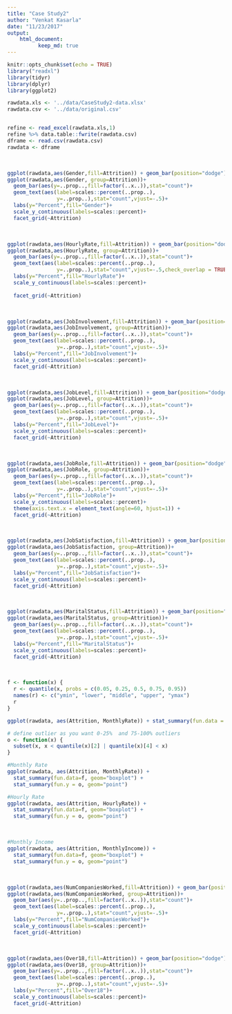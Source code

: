 ```yaml
---
title: "Case Study2"
author: "Venkat Kasarla"
date: "11/23/2017"  
output: 
    html_document:
          keep_md: true
---
```


```r
knitr::opts_chunk$set(echo = TRUE)
library("readxl")
library(tidyr)
library(dplyr)
library(ggplot2)
```

```r
rawdata.xls <- '../data/CaseStudy2-data.xlsx'
rawdata.csv <- '../data/original.csv'


refine <- read_excel(rawdata.xls,1)
refine %>% data.table::fwrite(rawdata.csv)
dframe <- read.csv(rawdata.csv)
rawdata <- dframe
```

<br>

```r
ggplot(rawdata,aes(Gender,fill=Attrition)) + geom_bar(position="dodge")
ggplot(rawdata,aes(Gender, group=Attrition))+
  geom_bar(aes(y=..prop..,fill=factor(..x..)),stat="count")+
  geom_text(aes(label=scales::percent(..prop..),
                y=..prop..),stat="count",vjust=-.5)+
  labs(y="Percent",fill="Gender")+
  scale_y_continuous(labels=scales::percent)+
  facet_grid(~Attrition)
```

<br>

```r
ggplot(rawdata,aes(HourlyRate,fill=Attrition)) + geom_bar(position="dodge")
ggplot(rawdata,aes(HourlyRate, group=Attrition))+
  geom_bar(aes(y=..prop..,fill=factor(..x..)),stat="count")+
  geom_text(aes(label=scales::percent(..prop..),
                y=..prop..),stat="count",vjust=-.5,check_overlap = TRUE)+
  labs(y="Percent",fill="HourlyRate")+
  scale_y_continuous(labels=scales::percent)+
  
  facet_grid(~Attrition)
```

<br>

```r
ggplot(rawdata,aes(JobInvolvement,fill=Attrition)) + geom_bar(position="dodge")
ggplot(rawdata,aes(JobInvolvement, group=Attrition))+
  geom_bar(aes(y=..prop..,fill=factor(..x..)),stat="count")+
  geom_text(aes(label=scales::percent(..prop..),
                y=..prop..),stat="count",vjust=-.5)+
  labs(y="Percent",fill="JobInvolvement")+
  scale_y_continuous(labels=scales::percent)+
  facet_grid(~Attrition)
```

<br>

```r
ggplot(rawdata,aes(JobLevel,fill=Attrition)) + geom_bar(position="dodge")
ggplot(rawdata,aes(JobLevel, group=Attrition))+
  geom_bar(aes(y=..prop..,fill=factor(..x..)),stat="count")+
  geom_text(aes(label=scales::percent(..prop..),
                y=..prop..),stat="count",vjust=-.5)+
  labs(y="Percent",fill="JobLevel")+
  scale_y_continuous(labels=scales::percent)+
  facet_grid(~Attrition)
```

<br>

```r
ggplot(rawdata,aes(JobRole,fill=Attrition)) + geom_bar(position="dodge")
ggplot(rawdata,aes(JobRole, group=Attrition))+
  geom_bar(aes(y=..prop..,fill=factor(..x..)),stat="count")+
  geom_text(aes(label=scales::percent(..prop..),
                y=..prop..),stat="count",vjust=-.5)+
  labs(y="Percent",fill="JobRole")+
  scale_y_continuous(labels=scales::percent)+
  theme(axis.text.x = element_text(angle=60, hjust=1)) +
  facet_grid(~Attrition)
```

<br>

```r
ggplot(rawdata,aes(JobSatisfaction,fill=Attrition)) + geom_bar(position="dodge")
ggplot(rawdata,aes(JobSatisfaction, group=Attrition))+
  geom_bar(aes(y=..prop..,fill=factor(..x..)),stat="count")+
  geom_text(aes(label=scales::percent(..prop..),
                y=..prop..),stat="count",vjust=-.5)+
  labs(y="Percent",fill="JobSatisfaction")+
  scale_y_continuous(labels=scales::percent)+
  facet_grid(~Attrition)
```

<br>

```r
ggplot(rawdata,aes(MaritalStatus,fill=Attrition)) + geom_bar(position="dodge")
ggplot(rawdata,aes(MaritalStatus, group=Attrition))+
  geom_bar(aes(y=..prop..,fill=factor(..x..)),stat="count")+
  geom_text(aes(label=scales::percent(..prop..),
                y=..prop..),stat="count",vjust=-.5)+
  labs(y="Percent",fill="MaritalStatus")+
  scale_y_continuous(labels=scales::percent)+
  facet_grid(~Attrition)
```

<br>

```r
f <- function(x) {
  r <- quantile(x, probs = c(0.05, 0.25, 0.5, 0.75, 0.95))
  names(r) <- c("ymin", "lower", "middle", "upper", "ymax")
  r
}

ggplot(rawdata, aes(Attrition, MonthlyRate)) + stat_summary(fun.data = f, geom="boxplot")

# define outlier as you want 0-25%  and 75-100% outliers   
o <- function(x) {
  subset(x, x < quantile(x)[2] | quantile(x)[4] < x)
}

#Monthly Rate
ggplot(rawdata, aes(Attrition, MonthlyRate)) + 
  stat_summary(fun.data=f, geom="boxplot") + 
  stat_summary(fun.y = o, geom="point")

#Hourly Rate
ggplot(rawdata, aes(Attrition, HourlyRate)) + 
  stat_summary(fun.data=f, geom="boxplot") + 
  stat_summary(fun.y = o, geom="point")

```

<br>

```r
#Monthly Income
ggplot(rawdata, aes(Attrition, MonthlyIncome)) + 
  stat_summary(fun.data=f, geom="boxplot") + 
  stat_summary(fun.y = o, geom="point")
```

<br>

```r
ggplot(rawdata,aes(NumCompaniesWorked,fill=Attrition)) + geom_bar(position="dodge")
ggplot(rawdata,aes(NumCompaniesWorked, group=Attrition))+
  geom_bar(aes(y=..prop..,fill=factor(..x..)),stat="count")+
  geom_text(aes(label=scales::percent(..prop..),
                y=..prop..),stat="count",vjust=-.5)+
  labs(y="Percent",fill="NumCompaniesWorked")+
  scale_y_continuous(labels=scales::percent)+
  facet_grid(~Attrition)
```

<br>

```r
ggplot(rawdata,aes(Over18,fill=Attrition)) + geom_bar(position="dodge")
ggplot(rawdata,aes(Over18, group=Attrition))+
  geom_bar(aes(y=..prop..,fill=factor(..x..)),stat="count")+
  geom_text(aes(label=scales::percent(..prop..),
                y=..prop..),stat="count",vjust=-.5)+
  labs(y="Percent",fill="Over18")+
  scale_y_continuous(labels=scales::percent)+
  facet_grid(~Attrition)
```

<br>



